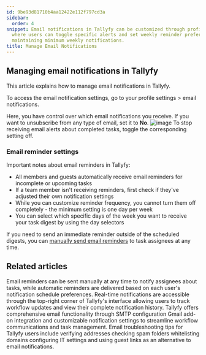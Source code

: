```yaml
---
id: 9be93d81710b4aa12422e112f797cd3a
sidebar:
  order: 4
snippet: Email notifications in Tallyfy can be customized through profile settings
  where users can toggle specific alerts and set weekly reminder preferences while
  maintaining minimum weekly notifications.
title: Manage Email Notifications
---
```


## Managing email notifications in Tallyfy

This article explains how to manage email notifications in Tallyfy.

To access the email notification settings, go to your profile settings > email notifications.

Here, you have control over which email notifications you receive. If you want to unsubscribe from any type of email, set it to **No**.
![image](https://screenshots.tallyfy.com/tallyfy%2Fpro%2Fdesktop-light-change-email-notification-settings.png)
To stop receiving email alerts about completed tasks, toggle the corresponding setting off.

### Email reminder settings

Important notes about email reminders in Tallyfy:

- All members and guests automatically receive email reminders for incomplete or upcoming tasks
- If a team member isn't receiving reminders, first check if they've adjusted their own notification settings
- While you can customize reminder frequency, you cannot turn them off completely - the minimum setting is one day per week
- You can select which specific days of the week you want to receive your task digest by using the day selectors

If you need to send an immediate reminder outside of the scheduled digests, you can [manually send email reminders](/products/pro/tracking-and-tasks/tasks/how-can-i-send-email-reminders-in-tallyfy/) to task assignees at any time.


## Related articles
<CardGrid>
<LinkTitleCard header="<b>Tasks > Send email reminders</b>" href="/products/pro/tracking-and-tasks/tasks/how-can-i-send-email-reminders-in-tallyfy/" > Email reminders can be sent manually at any time to notify assignees about tasks, while automatic reminders are delivered based on each user's notification schedule preferences. </LinkTitleCard>
<LinkTitleCard header="<b>Tracking And Tasks > Check notifications</b>" href="/products/pro/tracking-and-tasks/how-can-i-view-notifications-in-tallyfy/" > Real-time notifications are accessible through the top-right corner of Tallyfy's interface allowing users to track workflow updates and view their complete notification history. </LinkTitleCard>
<LinkTitleCard header="<b>Integrations > Email and SMTP</b>" href="/products/pro/integrations/email/" > Tallyfy offers comprehensive email functionality through SMTP configuration Gmail add-on integration and customizable notification settings to streamline workflow communications and task management. </LinkTitleCard>
<LinkTitleCard header="<b>Support > Not Receiving Emails from Tallyfy</b>" href="/products/pro/miscellaneous/support/not-receiving-emails-from-tallyfy-how-to-troubleshoot/" > Email troubleshooting tips for Tallyfy users include verifying addresses checking spam folders whitelisting domains configuring IT settings and using guest links as an alternative to email notifications. </LinkTitleCard>
</CardGrid>